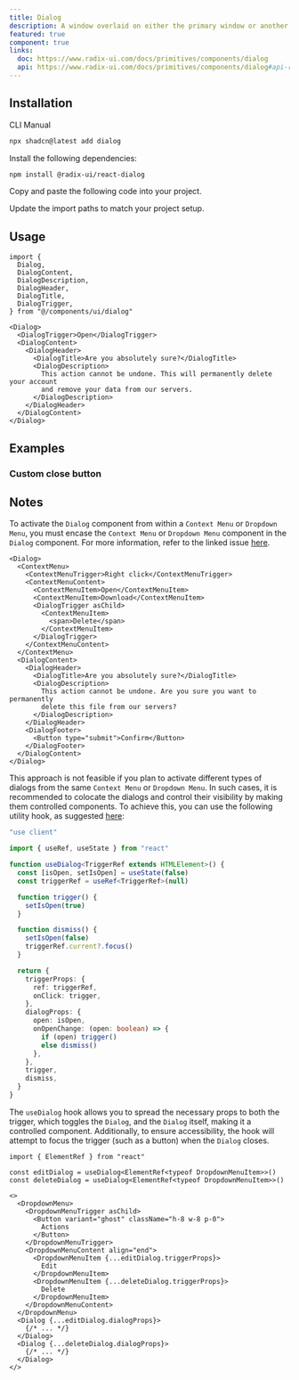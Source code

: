 ```yaml
---
title: Dialog
description: A window overlaid on either the primary window or another dialog window, rendering the content underneath inert.
featured: true
component: true
links:
  doc: https://www.radix-ui.com/docs/primitives/components/dialog
  api: https://www.radix-ui.com/docs/primitives/components/dialog#api-reference
---
```


<ComponentPreview
  name="dialog-demo"
  description="A dialog for editing profile details."
/>

## Installation

<CodeTabs>

<TabsList>
  <TabsTrigger value="cli">CLI</TabsTrigger>
  <TabsTrigger value="manual">Manual</TabsTrigger>
</TabsList>
<TabsContent value="cli">

```bash
npx shadcn@latest add dialog
```

</TabsContent>

<TabsContent value="manual">

<Steps>

<Step>Install the following dependencies:</Step>

```bash
npm install @radix-ui/react-dialog
```

<Step>Copy and paste the following code into your project.</Step>

<ComponentSource name="dialog" />

<Step>Update the import paths to match your project setup.</Step>

</Steps>

</TabsContent>

</CodeTabs>

## Usage

```tsx
import {
  Dialog,
  DialogContent,
  DialogDescription,
  DialogHeader,
  DialogTitle,
  DialogTrigger,
} from "@/components/ui/dialog"
```

```tsx
<Dialog>
  <DialogTrigger>Open</DialogTrigger>
  <DialogContent>
    <DialogHeader>
      <DialogTitle>Are you absolutely sure?</DialogTitle>
      <DialogDescription>
        This action cannot be undone. This will permanently delete your account
        and remove your data from our servers.
      </DialogDescription>
    </DialogHeader>
  </DialogContent>
</Dialog>
```

## Examples

### Custom close button

<ComponentPreview name="dialog-close-button" />

## Notes

To activate the `Dialog` component from within a `Context Menu` or `Dropdown Menu`, you must encase the `Context Menu` or
`Dropdown Menu` component in the `Dialog` component. For more information, refer to the linked issue [here](https://github.com/radix-ui/primitives/issues/1836).

```tsx {14-25}
<Dialog>
  <ContextMenu>
    <ContextMenuTrigger>Right click</ContextMenuTrigger>
    <ContextMenuContent>
      <ContextMenuItem>Open</ContextMenuItem>
      <ContextMenuItem>Download</ContextMenuItem>
      <DialogTrigger asChild>
        <ContextMenuItem>
          <span>Delete</span>
        </ContextMenuItem>
      </DialogTrigger>
    </ContextMenuContent>
  </ContextMenu>
  <DialogContent>
    <DialogHeader>
      <DialogTitle>Are you absolutely sure?</DialogTitle>
      <DialogDescription>
        This action cannot be undone. Are you sure you want to permanently
        delete this file from our servers?
      </DialogDescription>
    </DialogHeader>
    <DialogFooter>
      <Button type="submit">Confirm</Button>
    </DialogFooter>
  </DialogContent>
</Dialog>
```

This approach is not feasible if you plan to activate different types of dialogs from the same `Context Menu` or
`Dropdown Menu`. In such cases, it is recommended to colocate the dialogs and control their visibility by making them
controlled components. To achieve this, you can use the following utility hook, as suggested [here](https://github.com/radix-ui/primitives/issues/1836#issuecomment-2051812652):

```ts showLineNumbers
"use client"

import { useRef, useState } from "react"

function useDialog<TriggerRef extends HTMLElement>() {
  const [isOpen, setIsOpen] = useState(false)
  const triggerRef = useRef<TriggerRef>(null)

  function trigger() {
    setIsOpen(true)
  }

  function dismiss() {
    setIsOpen(false)
    triggerRef.current?.focus()
  }

  return {
    triggerProps: {
      ref: triggerRef,
      onClick: trigger,
    },
    dialogProps: {
      open: isOpen,
      onOpenChange: (open: boolean) => {
        if (open) trigger()
        else dismiss()
      },
    },
    trigger,
    dismiss,
  }
}
```

The `useDialog` hook allows you to spread the necessary props to both the trigger, which toggles the `Dialog`, and the
`Dialog` itself, making it a controlled component. Additionally, to ensure accessibility, the hook will attempt to focus
the trigger (such as a button) when the `Dialog` closes.

```tsx {1-2,12,15,20,23}
import { ElementRef } from "react"

const editDialog = useDialog<ElementRef<typeof DropdownMenuItem>>()
const deleteDialog = useDialog<ElementRef<typeof DropdownMenuItem>>()

<>
  <DropdownMenu>
    <DropdownMenuTrigger asChild>
      <Button variant="ghost" className="h-8 w-8 p-0">
        Actions
      </Button>
    </DropdownMenuTrigger>
    <DropdownMenuContent align="end">
      <DropdownMenuItem {...editDialog.triggerProps}>
        Edit
      </DropdownMenuItem>
      <DropdownMenuItem {...deleteDialog.triggerProps}>
        Delete
      </DropdownMenuItem>
    </DropdownMenuContent>
  </DropdownMenu>
  <Dialog {...editDialog.dialogProps}>
    {/* ... */}
  </Dialog>
  <Dialog {...deleteDialog.dialogProps}>
    {/* ... */}
  </Dialog>
</>
```
